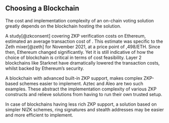 ## Choosing a Blockchain

The cost and implementation complexity of an on-chain voting solution greatly depends on the blockchain hosting the solution.

A study[@zkconsent] covering ZKP verification costs on Ethereum, estimated an average transaction cost of \texteuro 590. This estimate was specific to the Zeth mixer[@zeth] for November 2021, at a price point of \texteuro 3,498/ETH. Since then, Ethereum changed significantly. Yet it is still indicative of how the choice of blockchain is critical in terms of cost feasibility. Layer 2 blockchains like Starknet have dramatically lowered the transaction costs, whilst backed by Ethereum's security.

A blockchain with advanced built-in ZKP support, makes complex ZKP-based schemes easier to implement. Aztec and Aleo are two such examples. These abstract the implementation complexity of various ZKP constructs and relieve solutions from having to run their own trusted setup.

In case of blockchains having less rich ZKP support, a solution based on simpler NIZK schemes, ring signatures and stealth addresses may be easier and more efficient to implement.
